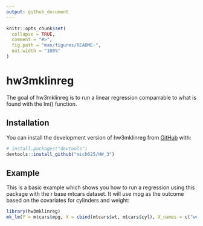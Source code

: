 ```yaml
---
output: github_document 
---
```


<!-- README.md is generated from README.Rmd. Please edit that file -->

```r
knitr::opts_chunk$set(
  collapse = TRUE,
  comment = "#>",
  fig.path = "man/figures/README-",
  out.width = "100%"
)
```

# hw3mklinreg  

<!-- badges: start -->
<!-- badges: end -->

The goal of hw3mklinreg is to run a linear regression comparrable to what is found with the lm() function.

## Installation

You can install the development version of hw3mklinreg from [GitHub](https://github.com/) with:

``` r
# install.packages("devtools")
devtools::install_github("mich625/HW_3")
```

## Example

This is a basic example which shows you how to run a regression using this package with the r base mtcars dataset. It will use mpg as the outcome based on the covariates for cylinders and weight:

```r
library(hw3mklinreg)
mk_lm(Y = mtcars$mpg, X = cbind(mtcars$wt, mtcars$cyl), X_names = c("weight", "cylinders"))
```
